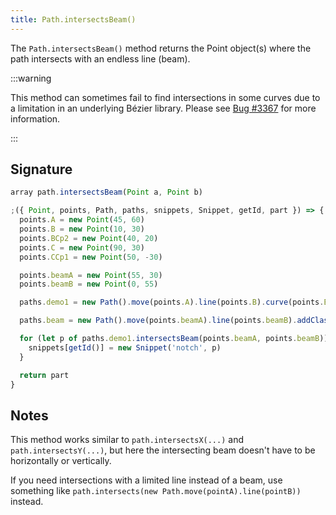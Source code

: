 ```yaml
---
title: Path.intersectsBeam()
---
```


The `Path.intersectsBeam()` method returns the Point object(s) where the path
intersects with an endless line (beam).

:::warning

This method can sometimes fail to find intersections in some curves
due to a limitation in an underlying Bézier library.
Please see [Bug #3367](https://github.com/freesewing/freesewing/issues/3367)
for more information.

:::

## Signature

```js
array path.intersectsBeam(Point a, Point b)
```

<Example caption="Example of the Path.intersectsBeam() method">

```js
;({ Point, points, Path, paths, snippets, Snippet, getId, part }) => {
  points.A = new Point(45, 60)
  points.B = new Point(10, 30)
  points.BCp2 = new Point(40, 20)
  points.C = new Point(90, 30)
  points.CCp1 = new Point(50, -30)

  points.beamA = new Point(55, 30)
  points.beamB = new Point(0, 55)

  paths.demo1 = new Path().move(points.A).line(points.B).curve(points.BCp2, points.CCp1, points.C)

  paths.beam = new Path().move(points.beamA).line(points.beamB).addClass('dashed')

  for (let p of paths.demo1.intersectsBeam(points.beamA, points.beamB)) {
    snippets[getId()] = new Snippet('notch', p)
  }

  return part
}
```

</Example>

## Notes

This method works similar to `path.intersectsX(...)` and `path.intersectsY(...)`,
but here the intersecting beam doesn't have to be horizontally or vertically.

If you need intersections with a limited line instead of a beam,
use something like `path.intersects(new Path.move(pointA).line(pointB))` instead.

